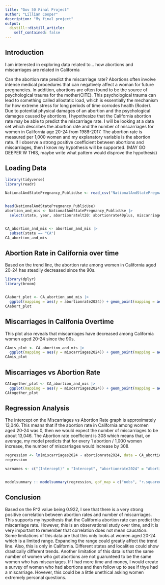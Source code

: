 ```yaml
---
title: "Gov 50 Final Project"
author: "Lillian Cooper"
description: "My final project"
output:
  distill::distill_article:
    self_contained: false
---
```



## Introduction

I am interested in exploring data related to... how abortions and miscarriages are related in California 

Can the abortion rate predict the miscarriage rate? Abortions often involve intense medical procedures that can negatively affect a woman for future pregnancies. In addition, abortions are often found to be the source of psychological trauma for the mother(CITE). This psychological trauma can lead to something called allostatic load, which is essentially the mechanism for how extreme stress for long periods of time corrodes health (Roder). Due to potential physical damages of an abortion and the psychological damages caused by abortions, I hypothesize that the California abortion rate may be able to predict the miscarriage rate. 
I will be looking at a data set which describes the abortion rate and the number of miscarriages for women in California age 20-24 from 1988-2017. The abortion rate is measured per 1,000 women and my explanatory variable is the abortion rate.
If I observe a strong positive coefficient between abortions and miscarriages, then I know my hypothesis will be supported. (MAY GO DEEPER W THIS, maybe write what pattern would disprove the hypothesis) 

## Loading Data

```r
library(tidyverse)
library(readr)

NationalAndStatePregnancy_PublicUse <- read_csv("NationalAndStatePregnancy_PublicUse.csv")


head(NationalAndStatePregnancy_PublicUse)
abortion_and_mis <- NationalAndStatePregnancy_PublicUse |>
  select(state, year, abortionratelt20: abortionrate40plus, miscarriageslt20: miscarriages40plus)


CA_abortion_and_mis <- abortion_and_mis |>
  subset(state == "CA")
CA_abortion_and_mis
```
## Abortion Rate in California over time

Based on the trend line, the abortion rate among women in California aged 20-24 has steadily decreased since the 90s.

```r
library(dplyr)
library(broom)


CAabort_plot <- CA_abortion_and_mis |> 
  ggplot(mapping = aes(y = abortionrate2024)) + geom_point(mapping = aes(x = year)) + labs(x = "Year", y = "Abortion Rate Among Women in CA Age 20-24 (per 1,000)") +  geom_smooth(mapping = aes(x = year), method = "lm")
CAabort_plot

```

## Miscarriages in Califonia Overtime

This plot also reveals that miscarriages have decreased among California women aged 20-24 since the 90s.

```r
CAmis_plot <- CA_abortion_and_mis |>
  ggplot(mapping = aes(y = miscarriages2024)) + geom_point(mapping = aes(x = year)) + labs(x = "Year", y = "Miscarriages Among Women in CA age 20-24") + geom_smooth(mapping = aes(x = year), method = "lm")
CAmis_plot

```

## Miscarriages vs Abortion Rate

```r
CAtogether_plot <- CA_abortion_and_mis |>
  ggplot(mapping = aes(y = miscarriages2024)) + geom_point(mapping = aes(x = abortionrate2024)) + labs(x = "Abortion Rate Among Women in CA Age 20-24 (per 1,000)", y = "Miscarriages Among Women in CA age 20-24") +  geom_smooth(mapping = aes(x = abortionrate2024), method = "lm")
CAtogether_plot

```

## Regression Analysis

The intercept on the Miscarriages vs Abortion Rate graph is approximately 13,046. This means that if the abortion rate in California among women aged 20-24 was 0, then we would expect the number of miscarriages to be about 13,046. The Abortion rate coefficient is 308 which means that, on average, my model predicts that for every 1 abortion / 1,000 women increase, the number of miscarriages would increase by 308. 

```r
regression <- lm(miscarriages2024 ~ abortionrate2024, data = CA_abortion_and_mis)
regression

varnames <- c("(Intercept)" = "Intercept", "abortionrate2024" = "Abortion Rate")


modelsummary :: modelsummary(regression, gof_map = c("nobs", "r.squared"), coef_map = varnames)

```

## Conclusion

Based on the R^2 value being 0.922, I see that there is a very strong positive correlation between abortion rates and number of miscarriages. This supports my hypothesis that the California abortion rate can predict the miscarriage rate. However, this is an observational study over time, and it is very important to remember that correlation does not mean causation. 
Some limitations of this data are that this only looks at women aged 20-24 which is a limited range. Expanding the range could greatly affect the trend line. Also, this is only in California. Different states and localities could show drastically different trends.
Another limitation of this data is that the same number of women who got abortions are not guarunteed to be the same women who has miscarriages. 
If I had more time and money, I would create a survey of women who had abortions and then follow up to see if thye had a miscarriage. Hovever, this could be a little unethical asking women extremely personal questions. 




